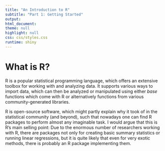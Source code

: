 ```yaml
---
title: "An Introduction to R"
subtitle: "Part 1: Getting Started"
output:
html_document:
theme: null
highlight: null
css: css/styles.css
runtime: shiny
---
```


# What is R? 

R is a popular statistical programming language, which offers an extensive toolbox for working with and analyzing data. 
It supports various ways to import data, which can then be analyzed or manipulated using either *base* functions which come with R
or alternatively functions from various community-generated libraries. 

R is open-source software, which might partly explain why it took of in the statistical community (and beyond), such that nowadays
one can find R packages to perform almost any imaginable task. I would argue that this is R's main selling point: Due to the enormous number of
researchers working with R, there are packages not only for creating basic summary statistics or running linear regressions, but it is quite 
likely that even for very exotic methods, there is probably an R package implementing them. 


